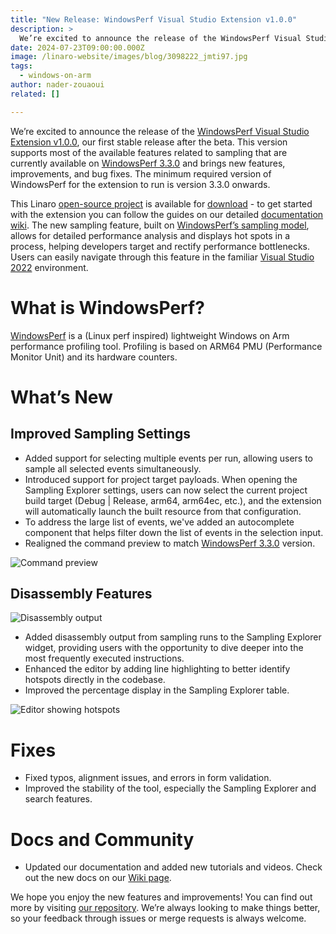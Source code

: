 ```yaml
---
title: "New Release: WindowsPerf Visual Studio Extension v1.0.0"
description: >
  We’re excited to announce the release of the WindowsPerf Visual Studio Extension v1.0.0, our first stable release after the beta.
date: 2024-07-23T09:00:00.000Z
image: /linaro-website/images/blog/3098222_jmti97.jpg
tags:
  - windows-on-arm
author: nader-zouaoui
related: []

---
```


We’re excited to announce the release of the [WindowsPerf Visual Studio Extension v1.0.0](https://gitlab.com/Linaro/WindowsPerf/vs-extension/-/releases/v1.0.0), our first stable release after the beta. This version supports most of the available features related to sampling that are currently available on [WindowsPerf 3.3.0](https://gitlab.com/Linaro/WindowsPerf/windowsperf/-/releases) and brings new features, improvements, and bug fixes. The minimum required version of WindowsPerf for the extension to run is version 3.3.0 onwards.

This Linaro [open-source project](https://gitlab.com/Linaro/WindowsPerf/vs-extension) is available for [download](https://gitlab.com/Linaro/WindowsPerf/vs-extension/-/releases/v1.0.0) - to get started with the extension you can follow the guides on our detailed [documentation wiki](https://gitlab.com/Linaro/WindowsPerf/vs-extension/-/wikis/home). The new sampling feature, built on [WindowsPerf’s sampling model](https://gitlab.com/Linaro/WindowsPerf/windowsperf/-/tree/main/wperf?ref_type=heads#sampling-model), allows for detailed performance analysis and displays hot spots in a process, helping developers target and rectify performance bottlenecks. Users can easily navigate through this feature in the familiar [Visual Studio 2022](https://visualstudio.microsoft.com/vs/) environment.

# What is WindowsPerf?
[WindowsPerf](https://gitlab.com/Linaro/WindowsPerf/windowsperf/) is a (Linux perf inspired) lightweight Windows on Arm performance profiling tool. Profiling is based on ARM64 PMU (Performance Monitor Unit) and its hardware counters.

# What’s New
## Improved Sampling Settings

* Added support for selecting multiple events per run, allowing users to sample all selected events simultaneously.
* Introduced support for project target payloads. When opening the Sampling Explorer settings, users can now select the current project build target (Debug | Release, arm64, arm64ec, etc.), and the extension will automatically launch the built resource from that configuration.
* To address the large list of events, we've added an autocomplete component that helps filter down the list of events in the selection input.
* Realigned the command preview to match [WindowsPerf 3.3.0](https://gitlab.com/Linaro/WindowsPerf/windowsperf/-/releases) version.

![Command preview](/linaro-website/images/blog/windowsperf-image1_cyt6rv.gif)

## Disassembly Features

![Disassembly output](/linaro-website/images/blog/windowsperf-image3_exytus.png)

* Added disassembly output from sampling runs to the Sampling Explorer widget, providing users with the opportunity to dive deeper into the most frequently executed instructions.
* Enhanced the editor by adding line highlighting to better identify hotspots directly in the codebase.
* Improved the percentage display in the Sampling Explorer table.

![Editor showing hotspots](/linaro-website/images/blog/windowsperf-image2_dookxc.png)

# Fixes
* Fixed typos, alignment issues, and errors in form validation.
* Improved the stability of the tool, especially the Sampling Explorer and search features.

# Docs and Community
* Updated our documentation and added new tutorials and videos. Check out the new docs on our [Wiki page](https://gitlab.com/Linaro/WindowsPerf/vs-extension/-/wikis/home).

We hope you enjoy the new features and improvements! You can find out more by visiting [our repository](https://gitlab.com/Linaro/WindowsPerf/vs-extension). We’re always looking to make things better, so your feedback through issues or merge requests is always welcome.
